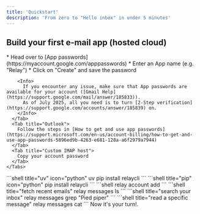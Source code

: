 ```yaml
---
title: 'Quickstart'
description: 'From zero to "Hello inbox" in under 5 minutes'
---
```


## Build your first e-mail app (hosted cloud)

<Steps>
  <Step title="Grab your mailbox credentials">
    <Tabs>
      <Tab title="Gmail">
        * Head over to [App passwords](https://myaccount.google.com/apppasswords)
        * Enter an App name (e.g. "Relay")
        * Click on "Create" and save the password

        <Info>
          If you encounter any issue, make sure that App passwords are available for your account ([Gmail Help](https://support.google.com/mail/answer/185833)).
          As of July 2025, all you need is to turn [2-Step verification](https://support.google.com/accounts/answer/185839) on.
        </Info>
      </Tab>
      <Tab title="Outlook">
        Follow the steps in [How to get and use app passwords](https://support.microsoft.com/en-us/account-billing/how-to-get-and-use-app-passwords-5896ed9b-4263-e681-128a-a6f2979a7944)
      </Tab>
      <Tab title="Custom IMAP host">
        Copy your account password
      </Tab>
    </Tabs>
  </Step>
  <Step title="Install the CLI">
    <CodeGroup>
    ```shell title="uv" icon="python"
    uv pip install relaycli
    ```
    ```shell title="pip" icon="python"
    pip install relaycli
    ```
    </CodeGroup>
  </Step>
  <Step title="Connect the inbox">
    ```shell
    relay account add
    ```
  </Step>
  <Step title="Try out CLI commands">
    <CodeGroup>
    ```shell title="fetch recent emails"
    relay messages ls
    ```
    ```shell title="search your inbox"
    relay messages grep "Pied piper"
    ```
    ```shell title="read a specific message"
    relay messages cat <message_uid>
    ```
    </CodeGroup>

  </Step>
  <Step title="Build an email digest (optional)">
    Now it's your turn!.
  </Step>
</Steps>
